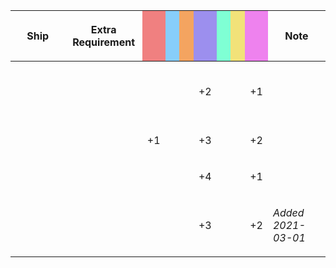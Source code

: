 {|class="wikitable" style="width:100%; text-align: center; vertical-align: middle;"
|-
! style="width: 20%;" | Ship
! style="width: 25%;" | Extra Requirement
! style="width: 5%; background-color: lightcoral;" | {{Firepower}}
! style="width: 5%; background-color: lightskyblue;" | {{Torpedo}}
! style="width: 5%; background-color: sandybrown;" | {{AA}}
! style="width: 5%; background-color: #9C8FEE;" | {{ASW}}
! style="width: 5%; background-color: #7fffd4;" | {{LOS}}
! style="width: 5%; background-color: #F2E279;" | {{Armor}}
! style="width: 5%; background-color: violet;" | {{Evasion}}
! style="width: 20%;" | Note
|-
! {{ShipLink|Isuzu/Kai Ni}}<br />{{ShipLink|Naka Kai Ni}}<br />{{ShipLink|Yura/Kai Ni}}<br />{{ShipLink|Yukikaze/Kai Ni}}
| style="text-align:left;" | 
| || || || +2 || || || +1 
| style="text-align:left;" | 
|-
! {{ShipLink|Yuubari/Kai Ni D}}
| style="text-align:left;" | 
| +1 || || || +3 || || || +2
| style="text-align:left;" | 
|-
! {{ShipLink|Noshiro/Kai Ni}}
| style="text-align:left;" | 
| || || || +4 || || || +1
| style="text-align:left;" | 
|-
! {{ShipLink|Katori|Kashima|text=Katori-class|link_class=Katori}}
| style="text-align:left;" | 
| || || || +3 || || || +2
| style="text-align:left;" | ''Added 2021-03-01''
|}